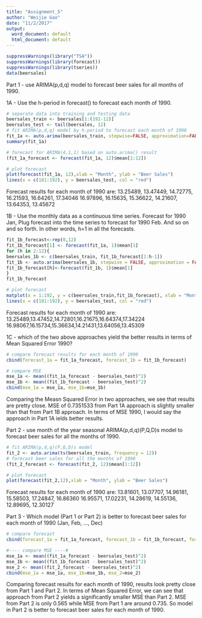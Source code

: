 ```yaml
---
title: "Assignment_5"
author: "Weijie Gao"
date: "11/2/2017"
output:
  word_document: default
  html_document: default
---
```



```r
suppressWarnings(library("TSA"))
suppressWarnings(library(forecast))
suppressWarnings(library(tseries))
data(beersales)
```

Part 1 - use ARIMA(p,d,q) model to forecast beer sales for all months of 1990.

1A - Use the h-period in forecast() to forecast each month of 1990.

```r
# separate data into training and testing data
beersales_train <- beersales[1:(192-12)]
beersales_test <- tail(beersales, 12)
# fit ARIMA(p,d,q) model by h-period to forecast each month of 1990
fit_1a <- auto.arima(beersales_train, stepwise=FALSE, approximation=FALSE)
summary(fit_1a)
```

```r
# forecast for ARIMA(4,1,1) based on auto.arima() result
(fit_1a_forecast <- forecast(fit_1a, 12)$mean[1:12])
```

```r
# plot forecast
plot(forecast(fit_1a, 12),xlab = "Month", ylab = "Beer Sales")
lines(x = c(181:192), y = beersales_test, col = "red")
```

Forecast results for each month of 1990 are: 13.25489, 13.47449, 14.72775, 16.21593, 16.64261, 17.34046 16.97896, 16.15635, 15.36622, 14.21607, 13.64353, 13.45672

1B - Use the monthly data as a continuous time series. Forecast for 1990 Jan, Plug forecast into the time series to forecast for 1990 Feb. And so on and so forth. In other words, h=1 in all the forecasts.

```r
fit_1b_forecast<-rep(0,12)
fit_1b_forecast[1] <- forecast(fit_1a, 1)$mean[1]
for (h in 2:12){
beersales_1b <- c(beersales_train, fit_1b_forecast[1:h-1])
fit_1b <- auto.arima(beersales_1b, stepwise = FALSE, approximation = FALSE)
fit_1b_forecast[h]<-forecast(fit_1b, 1)$mean[1]
}
fit_1b_forecast
```

```r
# plot forecast
matplot(x = 1:192, y = c(beersales_train,fit_1b_forecast), xlab = "Month", ylab = "Beer Sales", type = "l")
lines(x = c(181:192), y = beersales_test, col = "red")
```

Forecast results for each month of 1990 are: 13.25489,13.47452,14.72801,16.21675,16.64374,17.34224 16.98067,16.15734,15.36634,14.21431,13.64056,13.45309

1C - which of the two above approaches yield the better results in terms of Mean Squared Error 1990?

```r
# compare forecast results for each month of 1990
cbind(forecast_1a = fit_1a_forecast, forecast_1b = fit_1b_forecast)
```

```r
# compare MSE
mse_1a <- mean((fit_1a_forecast - beersales_test)^2)
mse_1b <- mean((fit_1b_forecast - beersales_test)^2)
cbind(mse_1a = mse_1a, mse_1b=mse_1b)
```

Comparing the Measn Squared Error in two approaches, we see that results are pretty close. MSE of 0.7351533 from Part 1A approach is slightly smaller than that from Part 1B approach. In terms of MSE 1990, I would say the approach in Part 1A ields better results.

Part 2 - use month of the year seasonal ARIMA(p,d,q)(P,Q,D)s model to forecast beer sales for all the months of 1990.

```r
# fit ARIMA(p,d,q)(P,Q,D)s model
fit_2 <- auto.arima(ts(beersales_train, frequency = 12))
# forecast beer sales for all the months of 1990
(fit_2_forecast <- forecast(fit_2, 12)$mean[1:12])
```

```r
# plot forecast
plot(forecast(fit_2,12),xlab = "Month", ylab = "Beer Sales")
```

Forecast results for each month of 1990 are: 13.81601, 13.07707, 14.96181, 15.58503, 17.24847, 16.86360 16.95571, 17.02231, 14.28619, 14.55136, 12.89695, 12.30127

Part 3 - Which model (Part 1 or Part 2) is better to forecast beer sales for each month of 1990 (Jan, Feb, ..., Dec)

```r
# compare forecast
cbind(forecast_1a = fit_1a_forecast, forecast_1b = fit_1b_forecast, forecase_2=fit_2_forecast)
```

```r
#---- compare MSE ----#
mse_1a <- mean((fit_1a_forecast - beersales_test)^2)
mse_1b <- mean((fit_1b_forecast - beersales_test)^2)
mse_2 <- mean((fit_2_forecast - beersales_test)^2)
cbind(mse_1a = mse_1a, mse_1b=mse_1b, mse_2=mse_2)
```

Comparing forecast results for each month of 1990, results look pretty close from Part 1 and Part 2. In terms of Mean Squared Error, we can see that approach from Part 2 yields a significantly smaller MSE than Part 2. MSE from Part 2 is only 0.565 while MSE from Part 1 are around 0.735. So model in Part 2 is better to forecast beer sales for each month of 1990.